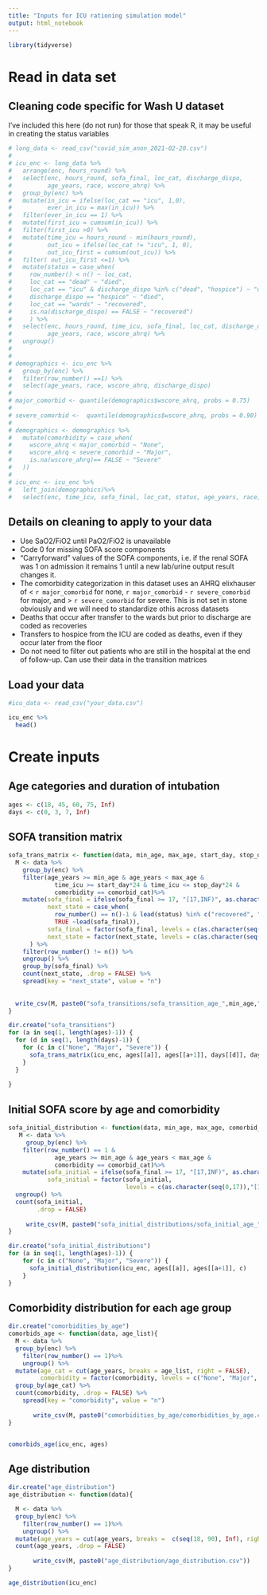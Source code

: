 ```yaml
---
title: "Inputs for ICU rationing simulation model"
output: html_notebook
---
```


```r
library(tidyverse)
```

# Read in data set


## Cleaning code specific for Wash U dataset

I've included this here (do not run) for those that speak R, it may be useful in creating the status variables
```r
# long_data <- read_csv("covid_sim_anon_2021-02-20.csv")
# 
# icu_enc <- long_data %>%
#   arrange(enc, hours_round) %>%
#   select(enc, hours_round, sofa_final, loc_cat, discharge_dispo,
#          age_years, race, wscore_ahrq) %>%
#   group_by(enc) %>%
#   mutate(in_icu = ifelse(loc_cat == "icu", 1,0),
#          ever_in_icu = max(in_icu)) %>%
#   filter(ever_in_icu == 1) %>%
#   mutate(first_icu = cumsum(in_icu)) %>% 
#   filter(first_icu >0) %>%
#   mutate(time_icu = hours_round - min(hours_round),
#          out_icu = ifelse(loc_cat != "icu", 1, 0),
#          out_icu_first = cumsum(out_icu)) %>% 
#   filter( out_icu_first <=1) %>% 
#   mutate(status = case_when(
#     row_number() < n() ~ loc_cat,
#     loc_cat == "dead" ~ "died",
#     loc_cat == "icu" & discharge_dispo %in% c("dead", "hospice") ~ "died",
#     discharge_dispo == "hospice" ~ "died",
#     loc_cat == "wards" ~ "recovered",
#     is.na(discharge_dispo) == FALSE ~ "recovered")
#     ) %>%
#   select(enc, hours_round, time_icu, sofa_final, loc_cat, discharge_dispo, status, 
#          age_years, race, wscore_ahrq) %>%
#   ungroup()
# 
# 
# demographics <- icu_enc %>%
#   group_by(enc) %>%
#   filter(row_number() ==1) %>%
#   select(age_years, race, wscore_ahrq, discharge_dispo) 
# 
# major_comorbid <- quantile(demographics$wscore_ahrq, probs = 0.75)
# 
# severe_comorbid <-  quantile(demographics$wscore_ahrq, probs = 0.90)
# 
# demographics <- demographics %>%
#   mutate(comorbidity = case_when(
#     wscore_ahrq < major_comorbid ~ "None",
#     wscore_ahrq < severe_comorbid ~ "Major",
#     is.na(wscore_ahrq)== FALSE ~ "Severe"
#   ))
# 
# icu_enc <- icu_enc %>%
#   left_join(demographics)%>%
#   select(enc, time_icu, sofa_final, loc_cat, status, age_years, race, comorbidity)

```


## Details on cleaning to apply to your data

* Use SaO2/FiO2 until PaO2/FiO2 is unavailable 
* Code 0 for missing SOFA score components
* "Carryforward" values of the SOFA components, i.e. if the renal SOFA was 1 on admission it remains 1 until a new lab/urine output result changes it.
* The comorbidity categorization in this dataset uses an AHRQ elixhauser of < `r major_comorbid` for none, `r major_comorbid` - `r severe_comorbid` for major, and > `r severe_comorbid` for severe. This is not set in stone obviously and we will need to standardize othis across datasets
* Deaths that occur after transfer to the wards but prior to discharge are coded as recoveries
* Transfers to hospice from the ICU are coded as deaths, even if they occur later from the floor
* Do not need to filter out patients who are still in the hospital at the end of follow-up. Can use their data in the transition matrices



## Load your data
```r
#icu_data <- read_csv("your_data.csv")

icu_enc %>%
  head()
```



# Create inputs

## Age categories and duration of intubation
```r
ages <- c(18, 45, 60, 75, Inf)
days <- c(0, 3, 7, Inf)
```


## SOFA transition matrix
```r
sofa_trans_matrix <- function(data, min_age, max_age, start_day, stop_day, comorbid_cat){
  M <- data %>%
    group_by(enc) %>%
    filter(age_years >= min_age & age_years < max_age &
             time_icu >= start_day*24 & time_icu <= stop_day*24 &
             comorbidity == comorbid_cat)%>%
    mutate(sofa_final = ifelse(sofa_final >= 17, "[17,INF)", as.character(sofa_final)),
           next_state = case_when(
             row_number() == n()-1 & lead(status) %in% c("recovered", "died") ~lead(status),
             TRUE ~lead(sofa_final)),
           sofa_final = factor(sofa_final, levels = c(as.character(seq(0,17)), "[17,INF)")),
           next_state = factor(next_state, levels = c(as.character(seq(0,17)), "[17,INF)", "recovered", "died"))
      ) %>%
    filter(row_number() != n()) %>%
    ungroup() %>%
    group_by(sofa_final) %>%
    count(next_state, .drop = FALSE) %>%
    spread(key = "next_state", value = "n")
  
  
  write_csv(M, paste0("sofa_transitions/sofa_transition_age_",min_age,"-", max_age, "_intubation_", start_day, "-", stop_day, "_comorbids_", comorbid_cat, ".csv"))
}
```


```r
dir.create("sofa_transitions")
for (a in seq(1, length(ages)-1)) {
  for (d in seq(1, length(days)-1)) {
    for (c in c("None", "Major", "Severe")) {
      sofa_trans_matrix(icu_enc, ages[[a]], ages[[a+1]], days[[d]], days[[d+1]], c)
    }
  }
  
}
```


## Initial SOFA score by age and comorbidity

```r

sofa_initial_distribution <- function(data, min_age, max_age, comorbid_cat){
   M <- data %>% 
     group_by(enc) %>%
    filter(row_number() == 1 &
             age_years >= min_age & age_years < max_age &
             comorbidity == comorbid_cat)%>%
    mutate(sofa_initial = ifelse(sofa_final >= 17, "[17,INF)", as.character(sofa_final)),
           sofa_initial = factor(sofa_initial, 
                                 levels = c(as.character(seq(0,17)),"[17,INF)"))) %>% 
  ungroup() %>%
  count(sofa_initial,
        .drop = FALSE)
   
     write_csv(M, paste0("sofa_initial_distributions/sofa_initial_age_",min_age,"-", max_age,"_comorbids_", comorbid_cat, ".csv"))
}

dir.create("sofa_initial_distributions")
for (a in seq(1, length(ages)-1)) {
    for (c in c("None", "Major", "Severe")) {
      sofa_initial_distribution(icu_enc, ages[[a]], ages[[a+1]], c)
    }
} 
```


## Comorbidity distribution for each age group

```r
dir.create("comorbidities_by_age")
comorbids_age <- function(data, age_list){
  M <- data %>% 
  group_by(enc) %>%
    filter(row_number() == 1)%>%
    ungroup() %>%
  mutate(age_cat = cut(age_years, breaks = age_list, right = FALSE),
         comorbidity = factor(comorbidity, levels = c("None", "Major", "Severe"))) %>%
  group_by(age_cat) %>%
  count(comorbidity, .drop = FALSE) %>%
    spread(key = "comorbidity", value = "n")
  
       write_csv(M, paste0("comorbidities_by_age/comorbidities_by_age.csv"))
}


comorbids_age(icu_enc, ages)
```


## Age distribution

```r
dir.create("age_distribution")
age_distribution <- function(data){

  M <- data %>% 
  group_by(enc) %>%
    filter(row_number() == 1)%>%
    ungroup() %>%
  mutate(age_years = cut(age_years, breaks =  c(seq(18, 90), Inf), right = FALSE)) %>%
  count(age_years, .drop = FALSE)
  
       write_csv(M, paste0("age_distribution/age_distribution.csv"))
}

age_distribution(icu_enc)
```



